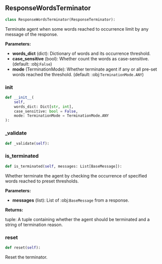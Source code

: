 <a id="camel.terminators.response_terminator"></a>

<a id="camel.terminators.response_terminator.ResponseWordsTerminator"></a>

## ResponseWordsTerminator

```python
class ResponseWordsTerminator(ResponseTerminator):
```

Terminate agent when some words reached to occurrence
limit by any message of the response.

**Parameters:**

- **words_dict** (dict): Dictionary of words and its occurrence threshold.
- **case_sensitive** (bool): Whether count the words as case-sensitive. (default: :obj:`False`)
- **mode** (TerminationMode): Whether terminate agent if any or all pre-set words reached the threshold. (default: :obj:`TerminationMode.ANY`)

<a id="camel.terminators.response_terminator.ResponseWordsTerminator.__init__"></a>

### __init__

```python
def __init__(
    self,
    words_dict: Dict[str, int],
    case_sensitive: bool = False,
    mode: TerminationMode = TerminationMode.ANY
):
```

<a id="camel.terminators.response_terminator.ResponseWordsTerminator._validate"></a>

### _validate

```python
def _validate(self):
```

<a id="camel.terminators.response_terminator.ResponseWordsTerminator.is_terminated"></a>

### is_terminated

```python
def is_terminated(self, messages: List[BaseMessage]):
```

Whether terminate the agent by checking the occurrence
of specified words reached to preset thresholds.

**Parameters:**

- **messages** (list): List of :obj:`BaseMessage` from a response.

**Returns:**

  tuple: A tuple containing whether the agent should be
terminated and a string of termination reason.

<a id="camel.terminators.response_terminator.ResponseWordsTerminator.reset"></a>

### reset

```python
def reset(self):
```

Reset the terminator.
